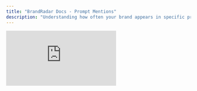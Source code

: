```yaml
---
title: "BrandRadar Docs - Prompt Mentions"
description: "Understanding how often your brand appears in specific prompts"
---
```


<div style={{position: 'relative', paddingBottom: 'calc(47.46527777777778% + 41px)', height: 0, width: '100%'}}>
  <iframe 
    src="https://demo.arcade.software/8AlxQNI7v4gRkcLGzb9f?embed&embed_mobile=tab&embed_desktop=inline&show_copy_link=true" 
    title="Add a New Prompt by Topic and Region in Data Builder" 
    frameBorder="0" 
    loading="lazy" 
    webkitAllowFullScreen 
    mozAllowFullScreen 
    allowFullScreen 
    allow="clipboard-write" 
    style={{position: 'absolute', top: 0, left: 0, width: '100%', height: '100%', colorScheme: 'light'}}
  />
</div>


The Prompt score captures the top prompts where your brand is mentioned, and the % share-of-voice you hold among those prompts. The higher the percentage, the better.

## Why this matters:

* Reveals which prompts drive the most exposure for your brand.  
* Identifies competitive strengths and gaps at the query level.  
* Prioritizes which prompts to optimize content for.

<Card
  title="Next: Prompt Score"
  icon="arrow-right"
  href="/prompt-score"
>
  Learn about total prompt coverage metrics
</Card>
